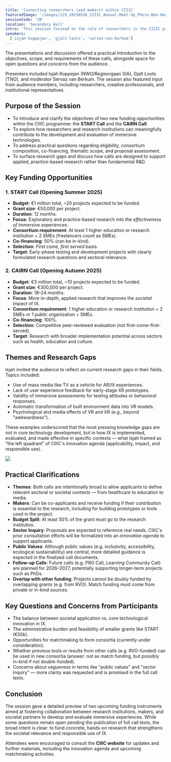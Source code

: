 ```yaml
---
title: 'Connecting researchers (and makers) within CIIIC'
featuredImage: '/images/129_20250526_CIIIC_Annual-Meet-Up_Photo-Ben-Houdijk_lr_3149.jpeg'
sessionCode: '2B'
location: 'Secondary Hall'
intro: 'This session focused on the role of researchers in the CIIIC programme, with specific attention to two upcoming funding calls that aim to connect research institutions, makers, and public or private sector partners in the field of immersive experiences (IX).'
speakers:
  ['isjah-koppejan', 'gjalt-loots', 'servaz-van-berkum']
---
```



<SpeakerContainer>
  <Speaker
    name="Isjah Koppejan"
    title="NWO/Regieorgaan SIA"
    image="/images/speakers/Isjah-Koppejan.jpeg"
  />
  <Speaker
    name="Gjalt Loots"
    title="TNO"
    image="/images/speakers/Gjalt-Loots.jpeg"
  />
  <Speaker
    name="Servaz van Berkum"
    title="Moderator"
    image="/images/speakers/Servaz-van-Berkum.jpeg"
  />
</SpeakerContainer>

The presentations and discussion offered a practical introduction to the objectives, scope, and requirements of these calls, alongside space for open questions and concerns from the audience.

Presenters included Isjah Koppejan (NWO/Regieorgaan SIA), Gjalt Loots (TNO), and moderator Servaz van Berkum. The session also featured input from audience members, including researchers, creative professionals, and institutional representatives.

## Purpose of the Session

- To introduce and clarify the objectives of two new funding opportunities within the CIIIC programme: the **START Call** and the **CAIRN Call**.
- To explore how researchers and research institutions can meaningfully contribute to the development and evaluation of immersive technologies.
- To address practical questions regarding eligibility, consortium composition, co-financing, thematic scope, and proposal assessment.
- To surface research gaps and discuss how calls are designed to support applied, practice-based research rather than fundamental R&D.


<Illustration filename="connecting-researchers-makers.png" />

## Key Funding Opportunities

### 1. START Call (Opening Summer 2025)

- **Budget**: €1 million total, ~20 projects expected to be funded.
- **Grant size**: €50,000 per project.
- **Duration**: 12 months.
- **Focus**: Exploratory and practice-based research into the _effectiveness of immersive experiences_.
- **Consortium requirement**: At least 1 higher education or research institution + 2 SMEs (freelancers count as SMEs).
- **Co-financing**: 50% (can be in-kind).
- **Selection**: _First come, first served_ basis.
- **Target**: Early-phase testing and development projects with clearly formulated research questions and sectoral relevance.

### 2. CAIRN Call (Opening Autumn 2025)

- **Budget**: €3 million total, ~10 projects expected to be funded.
- **Grant size**: €300,000 per project.
- **Duration**: 18–24 months.
- **Focus**: More in-depth, applied research that improves the _societal impact_ of IX.
- **Consortium requirement**: 1 higher education or research institution + 2 SMEs or 1 public organization + SMEs.
- **Co-financing**: 100%.
- **Selection**: Competitive peer-reviewed evaluation (not first-come-first-served).
- **Target**: Research with broader implementation potential across sectors such as health, education and culture.

## Themes and Research Gaps

Isjah invited the audience to reflect on current research gaps in their fields. Topics included:

- Use of mass media like TV as a vehicle for AR/IX experiences.
- Lack of user experience feedback for early-stage XR prototypes.
- Validity of immersive assessments for testing attitudes or behavioral responses.
- Automatic transformation of built environment data into VR models.
- Psychological and media effects of VR and XR (e.g., beyond "awkwardness").

These examples underscored that the most pressing knowledge gaps are not in core technology development, but in how IX is implemented, evaluated, and made effective in specific contexts — what Isjah framed as "the left quadrant" of CIIIC's innovation agenda (applicability, impact, and responsible use).

<Image src="/images/95_20250526_CIIIC_Annual-Meet-Up_Photo-Ben-Houdijk_lr_17294.jpeg" />

## Practical Clarifications

- **Themes**: Both calls are intentionally broad to allow applicants to define relevant sectoral or societal contexts — from healthcare to education to media.
- **Makers**: Can be co-applicants and receive funding if their contribution is essential to the research, including for building prototypes or tools used in the project.
- **Budget Split**: At least 50% of the grant must go to the research institution.
- **Sector Inquiry**: Proposals are expected to reference real needs. CIIIC's prior consultation efforts will be formalized into an _innovation agenda_ to support applicants.
- **Public Values**: Although public values (e.g. inclusivity, accessibility, ecological sustainability) are central, more detailed guidance is expected in the finalized call documents.
- **Follow-up Calls**: Future calls (e.g. PRO Call, Learning Community Call) are planned for 2026–2027, potentially supporting longer-term projects such as PhDs.
- **Overlap with other funding**: Projects cannot be doubly funded by overlapping grants (e.g. from RVO). Match funding must come from private or in-kind sources.

## Key Questions and Concerns from Participants

- The balance between societal application vs. core technological innovation in IX.
- The administrative burden and feasibility of smaller grants like START (€50k).
- Opportunities for matchmaking to form consortia (currently under consideration).
- Whether previous tools or results from other calls (e.g. RVO-funded) can be used in new consortia (answer: not as match funding, but possibly in-kind if not double-funded).
- Concerns about vagueness in terms like "public values" and "sector inquiry" — more clarity was requested and is promised in the full call texts.

## Conclusion

The session gave a detailed preview of two upcoming funding instruments aimed at fostering collaboration between research institutions, makers, and societal partners to develop and evaluate immersive experiences. While some questions remain open pending the publication of full call texts, the broad intent is clear: to fund concrete, hands-on research that strengthens the societal relevance and responsible use of IX.

Attendees were encouraged to consult the **CIIIC website** for updates and further materials, including the innovation agenda and upcoming matchmaking activities.
